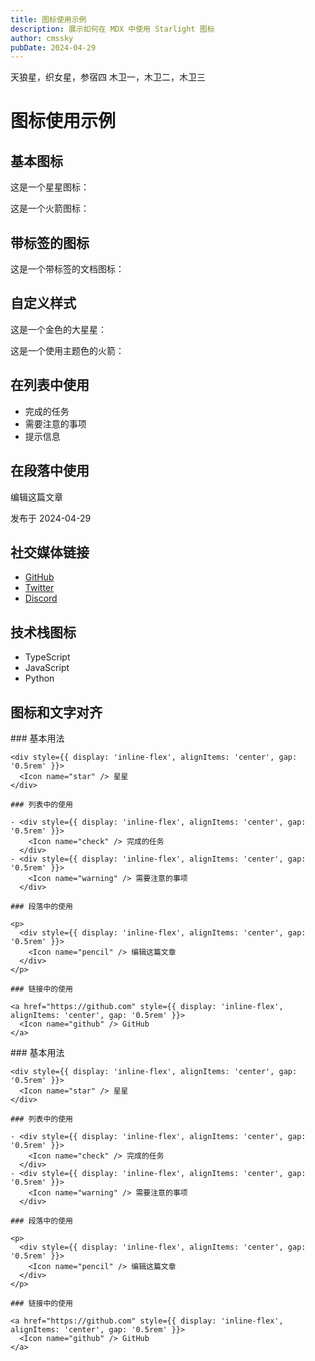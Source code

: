 ```yaml
---
title: 图标使用示例
description: 展示如何在 MDX 中使用 Starlight 图标
author: cmssky
pubDate: 2024-04-29
---
```



<Tabs>
<TabItem label="恒星">天狼星，织女星，参宿四</TabItem>
<TabItem label="卫星">木卫一，木卫二，木卫三</TabItem>
</Tabs>


# 图标使用示例

## 基本图标

这是一个星星图标：<Icon name="star" />

这是一个火箭图标：<Icon name="rocket" />

## 带标签的图标

这是一个带标签的文档图标：<Icon name="document" label="文档" />

## 自定义样式

这是一个金色的大星星：<Icon name="star" color="goldenrod" size="2rem" />

这是一个使用主题色的火箭：<Icon name="rocket" color="var(--sl-color-text-accent)" />

## 在列表中使用

- <Icon name="check" /> 完成的任务
- <Icon name="warning" /> 需要注意的事项
- <Icon name="info" /> 提示信息

## 在段落中使用

<Icon name="pencil" /> 编辑这篇文章

<Icon name="clock" /> 发布于 2024-04-29

## 社交媒体链接

- <Icon name="github" /> [GitHub](https://github.com)
- <Icon name="twitter" /> [Twitter](https://twitter.com)
- <Icon name="discord" /> [Discord](https://discord.com)

## 技术栈图标

- <Icon name="typescript" /> TypeScript
- <Icon name="javascript" /> JavaScript
- <Icon name="python" /> Python

## 图标和文字对齐

<Tabs>
  <TabItem label="内联样式" icon="code">
    ### 基本用法

    <div style={{ display: 'inline-flex', alignItems: 'center', gap: '0.5rem' }}>
      <Icon name="star" /> 星星
    </div>

    ### 列表中的使用

    - <div style={{ display: 'inline-flex', alignItems: 'center', gap: '0.5rem' }}>
        <Icon name="check" /> 完成的任务
      </div>
    - <div style={{ display: 'inline-flex', alignItems: 'center', gap: '0.5rem' }}>
        <Icon name="warning" /> 需要注意的事项
      </div>

    ### 段落中的使用

    <p>
      <div style={{ display: 'inline-flex', alignItems: 'center', gap: '0.5rem' }}>
        <Icon name="pencil" /> 编辑这篇文章
      </div>
    </p>

    ### 链接中的使用

    <a href="https://github.com" style={{ display: 'inline-flex', alignItems: 'center', gap: '0.5rem' }}>
      <Icon name="github" /> GitHub
    </a>
  </TabItem>

  <TabItem label="使用 StarlightIcon 类型" icon="setting">
    ### 基本用法

    <div style={{ display: 'inline-flex', alignItems: 'center', gap: '0.5rem' }}>
      <Icon name="star" /> 星星
    </div>

    ### 列表中的使用

    - <div style={{ display: 'inline-flex', alignItems: 'center', gap: '0.5rem' }}>
        <Icon name="check" /> 完成的任务
      </div>
    - <div style={{ display: 'inline-flex', alignItems: 'center', gap: '0.5rem' }}>
        <Icon name="warning" /> 需要注意的事项
      </div>

    ### 段落中的使用

    <p>
      <div style={{ display: 'inline-flex', alignItems: 'center', gap: '0.5rem' }}>
        <Icon name="pencil" /> 编辑这篇文章
      </div>
    </p>

    ### 链接中的使用

    <a href="https://github.com" style={{ display: 'inline-flex', alignItems: 'center', gap: '0.5rem' }}>
      <Icon name="github" /> GitHub
    </a>
  </TabItem>
</Tabs>
